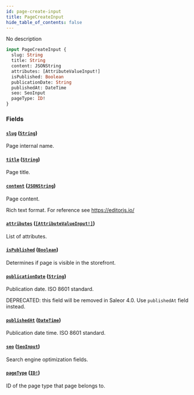 ```yaml
---
id: page-create-input
title: PageCreateInput
hide_table_of_contents: false
---
```


No description

```graphql
input PageCreateInput {
  slug: String
  title: String
  content: JSONString
  attributes: [AttributeValueInput!]
  isPublished: Boolean
  publicationDate: String
  publishedAt: DateTime
  seo: SeoInput
  pageType: ID!
}
```

### Fields

#### [`slug`](#) ([`String`](../../../developer/api-reference/scalars/string))

Page internal name.

#### [`title`](#) ([`String`](../../../developer/api-reference/scalars/string))

Page title.

#### [`content`](#) ([`JSONString`](../../../developer/api-reference/scalars/jsonstring))

Page content.

Rich text format. For reference see https://editorjs.io/

#### [`attributes`](#) ([`[AttributeValueInput!]`](../../../developer/api-reference/inputs/attribute-value-input))

List of attributes.

#### [`isPublished`](#) ([`Boolean`](../../../developer/api-reference/scalars/boolean))

Determines if page is visible in the storefront.

#### [`publicationDate`](#) ([`String`](../../../developer/api-reference/scalars/string))

Publication date. ISO 8601 standard.

DEPRECATED: this field will be removed in Saleor 4.0. Use `publishedAt` field instead.

#### [`publishedAt`](#) ([`DateTime`](../../../developer/api-reference/scalars/date-time))

Publication date time. ISO 8601 standard.

#### [`seo`](#) ([`SeoInput`](../../../developer/api-reference/inputs/seo-input))

Search engine optimization fields.

#### [`pageType`](#) ([`ID!`](../../../developer/api-reference/scalars/id))

ID of the page type that page belongs to.
